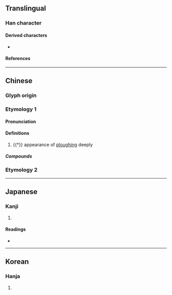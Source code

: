 {{also|稷}}
{{character info/new}}
==Translingual==

===Han character===
{{Han char|rn=102|rad=田|as=05|sn=10|four=60407|canj=WCHE|ids=⿳田八夂(G),⿳田儿夊(HT),⿳田儿夂(JK)}}

====Derived characters====
* {{l|mul|[[𠋻]], [[𢱩]], [[溭]], [[𪰺]], [[𫆪]], [[㮨]], [[㹄]], [[𤠎]], [[𭹭]], [[禝]], [[稷]], [[𦃩]], [[𫄯]], [[𦔎]], [[𧏧]], [[謖]], [[谡]], [[𮩬]], [[𫘓]], [[𠞅]]}}

====References====
{{Han ref|kx=0761.170|dkj=21817|dj=1171.080|hdz=42537.010|uh=755F}}

----

==Chinese==
{{zh-forms}}

===Glyph origin===
{{Han etym}}

===Etymology 1===

====Pronunciation====
{{zh-pron
|m=cè
|c=cak1
|mc=1
|oc=1,2
|ma=
|cat=
}}

====Definitions====
{{zh-hanzi}}

# {{†}} appearance of [[ploughing]] deeply

=====Compounds=====
{{zh-der|瓊畟|畟然|畟畟}}

===Etymology 2===
{{zh-see|稷|a}}

----

==Japanese==

===Kanji===
{{ja-kanji|grade=|rs=田05}}

# {{defn|lang=ja|sort=田05}}

====Readings====
* {{ja-readings|on=[[しょく]] (shoku), [[しき]] (shiki), [[そく]] (soku)|kun=[[そく]] (soku)|nanori=}}

----

==Korean==

===Hanja===
{{ko-hanja|hangeul=측|rv=cheuk|mr=ch'ŭk}}

# {{defn|lang=ko|sort=田05}}